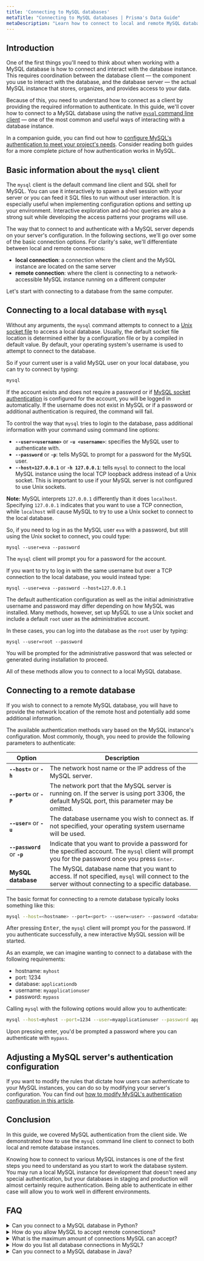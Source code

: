 ```yaml
---
title: 'Connecting to MySQL databases'
metaTitle: "Connecting to MySQL databases | Prisma's Data Guide"
metaDescription: "Learn how to connect to local and remote MySQL databases using the `mysql` client"
---
```


## Introduction

One of the first things you'll need to think about when working with a MySQL database is how to connect and interact with the database instance.  This requires coordination between the database client — the component you use to interact with the database, and the database server — the actual MySQL instance that stores, organizes, and provides access to your data.

Because of this, you need to understand how to connect as a client by providing the required information to authenticate.  In this guide, we'll cover how to connect to a MySQL database using the native [`mysql` command line client](https://dev.mysql.com/doc/refman/8.0/en/mysql.html) — one of the most common and useful ways of interacting with a database instance.

In a companion guide, you can find out how to [configure MySQL's authentication to meet your project's needs](/mysql/authentication-and-authorization/user-management-and-authentication).  Consider reading both guides for a more complete picture of how authentication works in MySQL.

## Basic information about the `mysql` client

The `mysql` client is the default command line client and SQL shell for MySQL.  You can use it interactively to spawn a shell session with your server or you can feed it SQL files to run without user interaction.  It is especially useful when implementing configuration options and setting up your environment.  Interactive exploration and ad-hoc queries are also a strong suit while developing the access patterns your programs will use.

The way that to connect to and authenticate with a MySQL server depends on your server's configuration.  In the following sections, we'll go over some of the basic connection options.  For clarity's sake, we'll differentiate between local and remote connections:

* **local connection**: a connection where the client and the MySQL instance are located on the same server 
* **remote connection**: where the client is connecting to a network-accessible MySQL instance running on a different computer

Let's start with connecting to a database from the same computer.

## Connecting to a local database with `mysql`

Without any arguments, the `mysql` command attempts to connect to a [Unix socket file](https://en.wikipedia.org/wiki/Unix_file_types) to access a local database.  Usually, the default socket file location is determined either by a configuration file or by a compiled in default value.  By default, your operating system's username is used to attempt to connect to the database.

So if your current user is a valid MySQL user on your local database, you can try to connect by typing:

```bash
mysql
```

If the account exists and does not require a password or if [MySQL socket authentication](https://dev.mysql.com/doc/refman/8.0/en/socket-pluggable-authentication.html) is configured for the account, you will be logged in automatically.  If the username does not exist in MySQL or if a password or additional authentication is required, the command will fail.

To control the way that `mysql` tries to login to the database, pass additional information with your command using command line options:

* **`--user=<username>`** or **`-u <username>`**: specifies the MySQL user to authenticate with.
* **`--password`** or **`-p`**: tells MySQL to prompt for a password for the MySQL user.
* **`--host=127.0.0.1`** or **`-h 127.0.0.1`**: tells `mysql` to connect to the local MySQL instance using the local TCP loopback address instead of a Unix socket.  This is important to use if your MySQL server is not configured to use Unix sockets.

**Note:** MySQL interprets `127.0.0.1` differently than it does `localhost`.  Specifying `127.0.0.1` indicates that you want to use a TCP connection, while `localhost` will cause MySQL to try to use a Unix socket to connect to the local database.

So, if you need to log in as the MySQL user `eva` with a password, but still using the Unix socket to connect, you could type:

```shell
mysql --user=eva --password
```

The `mysql` client will prompt you for a password for the account.

If you want to try to log in with the same username but over a TCP connection to the local database, you would instead type:

```shell
mysql --user=eva --password --host=127.0.0.1
```

The default authentication configuration as well as the initial administrative username and password may differ depending on how MySQL was installed.  Many methods, however, set up MySQL to use a Unix socket and include a default `root` user as the administrative account.

In these cases, you can log into the database as the `root` user by typing:

```shell
mysql --user=root --password
```

You will be prompted for the administrative password that was selected or generated during installation to proceed.

All of these methods allow you to connect to a local MySQL database.

## Connecting to a remote database

If you wish to connect to a remote MySQL database, you will have to provide the network location of the remote host and potentially add some additional information.

The available authentication methods vary based on the MySQL instance's configuration.  Most commonly, though, you need to provide the following parameters to authenticate:

| **Option** | **Description** |
| ---------- | --------------- |
| **`--host=`** or **`-h`** | The network host name or the IP address of the MySQL server. |
| **`--port=`** or **`-P`**| The network port that the MySQL server is running on.  If the server is using port 3306, the default MySQL port, this parameter may be omitted. |
| **`--user=`** or **`-u`** | The database username you wish to connect as.  If not specified, your operating system username will be used. |
| **`--password`** or **`-p`** | Indicate that you want to provide a password for the specified account.  The `mysql` client will prompt you for the password once you press <kbd>Enter</kbd>. |
| **MySQL database** | The MySQL database name that you want to access.  If not specified, `mysql` will connect to the server without connecting to a specific database. |

The basic format for connecting to a remote database typically looks something like this:

```bash
mysql --host=<hostname> --port=<port> --user=<user> --password <database>
```

After pressing <kbd>Enter</kbd>, the `mysql` client will prompt you for the password.  If you authenticate successfully, a new interactive MySQL session will be started.

As an example, we can imagine wanting to connect to a database with the following requirements:

* hostname: `myhost`
* port: 1234
* database: `applicationdb`
* username: `myapplicationuser`
* password: `mypass`

Calling `mysql` with the following options would allow you to authenticate:

```bash
mysql --host=myhost --port=1234 --user=myapplicationuser --password applicationdb
```

Upon pressing enter, you'd be prompted a password where you can authenticate with `mypass`.

## Adjusting a MySQL server's authentication configuration

If you want to modify the rules that dictate how users can authenticate to your MySQL instances, you can do so by modifying your server's configuration.  You can find out [how to modify MySQL's authentication configuration in this article](/mysql/authentication-and-authorization/user-management-and-authentication).

## Conclusion

In this guide, we covered MySQL authentication from the client side.  We demonstrated how to use the `mysql` command line client to connect to both local and remote database instances.

Knowing how to connect to various MySQL instances is one of the first steps you need to understand as you start to work the database system.  You may run a local MySQL instance for development that doesn't need any special authentication, but your databases in staging and production will almost certainly require authentication.  Being able to authenticate in either case will allow you to work well in different environments.

## FAQ

<details><summary>Can you connect to a MySQL database in Python?</summary>

Yes, you can connect to a MySQL database using Python. You will need to download the MySQL Python connector and use the `connect()` constructor.

MySQL provides a [developer guide](https://dev.mysql.com/doc/connector-python/en/connector-python-example-connecting.html) once the connector is downloaded.

</details>

<details><summary>How do you allow MySQL to accept remote connections?</summary>

If you wish to connect to a remote MySQL database, you will have to provide the network location of the remote host and potentially add some additional information.

The available authentication methods vary base on the MySQL instance's configuration. Most commonly, though, you need to provide the following parameters to authenticate:

| Option | Description |
| ------ | ----------- |
| `--host=` or `-h` | The network host name or the IP address of the MySQL server |
| `--port` or `-P` | The network port that the MySQL server is running on. If the server is using port 3306, the default MySQL port, this parameter may be omitted. |
| `--user=` or `-u` | The database username you wish to connect as. If not specified, your operating system usernamme will be used. |
| `--password` or `-p` | Indicate that you want to provide a password for the specified account. The `mysql` client will prompt you for the password once you press <kbd>Enter</kbd>. |
| *MySQL database* | The MySQL database name that you want to access. If not specified, `mysql` will connect to the server without connecting to a specific database. |

</details>

<details><summary>What is the maximum amount of connections MySQL can accept?</summary>

The amount of connections MySQL can accept is controlled by the `max_connections` variable. By default this value is 151.

You can manually increase this value if needed, and your server has enough RAM to support the increased connections.

</details>

<details><summary>How do you list all database connections in MySQL?</summary>

There are a couple of ways to identify the amount of connections on a MySQL database. The most common way is through `mysql` command line.

You can use the [`threads_connected`](https://dev.mysql.com/doc/refman/8.0/en/server-status-variables.html#statvar_Threads_connected) variable which shows an out put of the number of connections.

You can also use the [`show processlist`](https://dev.mysql.com/doc/refman/8.0/en/performance-schema-processlist-table.html) command which indicates the operations currently being performed by the set of threads executing within the server.

</details>

<details><summary>Can you connect to a MySQL database in Java?</summary>

Yes, you can connect to a MySQL database using Java. You will need to download the MySQL Java connector.

MySQL provides an [installation guide](https://dev.mysql.com/doc/connector-j/5.1/en/connector-j-installing.html) for the connector and examples to get started.

</details>